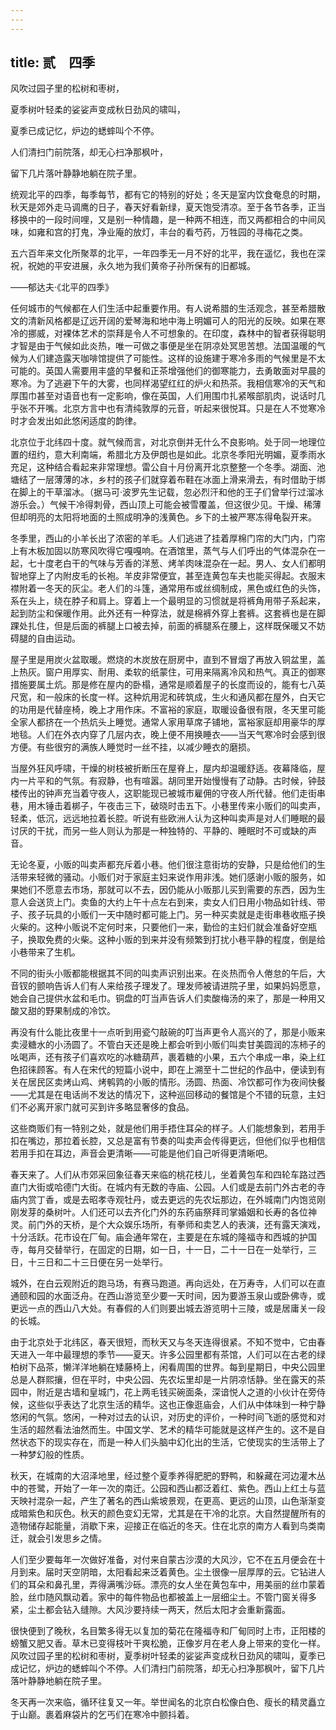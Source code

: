 ```yaml
---
---
---
```

title: 贰　四季
---




风吹过园子里的松树和枣树，

夏季树叶轻柔的娑娑声变成秋日劲风的啸叫，

夏季已成记忆，炉边的蟋蟀叫个不停。

人们清扫门前院落，却无心扫净那枫叶，

留下几片落叶静静地躺在院子里。

统观北平的四季，每季每节，都有它的特别的好处；冬天是室内饮食奄息的时期，秋天是郊外走马调鹰的日子，春天好看新绿，夏天饱受清凉。至于各节各季，正当移换中的一段时间哩，又是别一种情趣，是一种两不相连，而又两都相合的中间风味，如雍和宫的打鬼，净业庵的放灯，丰台的看芍药，万牲园的寻梅花之类。

五六百年来文化所聚萃的北平，一年四季无一月不好的北平，我在遥忆，我也在深祝，祝她的平安进展，永久地为我们黄帝子孙所保有的旧都城。

——郁达夫·《北平的四季》

任何城市的气候都在人们生活中起重要作用。有人说希腊的生活观念，甚至希腊散文的清新风格都是辽远开阔的爱琴海和地中海上明媚可人的阳光的反映。如果在寒冷的挪威，对裸体艺术的崇拜是令人不可想象的。在印度，森林中的智者获得聪明才智是由于气候如此炎热，唯一可做之事便是坐在阴凉处冥思苦想。法国温暖的气候为人们建造露天咖啡馆提供了可能性。这样的设施建于寒冷多雨的气候里是不太可能的。英国人需要用丰盛的早餐和正茶增强他们的御寒能力，去勇敢面对早晨的寒冷。为了逃避下午的大雾，也同样渴望红红的炉火和热茶。我相信寒冷的天气和厚围巾甚至对语音也有一定影响，像在英国，人们用围巾扎紧喉部肌肉，说话时几乎张不开嘴。北京方言中也有清纯敦厚的元音，听起来很悦耳。只是在人不觉寒冷时才会发出如此悠闲适度的韵律。

北京位于北纬四十度。就气候而言，对北京倒并无什么不良影响。处于同一地理位置的纽约，意大利南端，希腊北方及伊朗也是如此。北京冬季阳光明媚，夏季雨水充足，这种结合看起来非常理想。雷公自十月份离开北京整整一个冬季。湖面、池塘结了一层薄薄的冰，乡村的孩子们就穿着布鞋在冰面上滑来滑去，有时借助于绑在脚上的干草溜冰。（据马可·波罗先生记载，忽必烈汗和他的王子们曾举行过溜冰游乐会。）气候干冷得刺骨，西山顶上可能会被雪覆盖，但这很少见。干燥、稀薄但却明亮的太阳将地面的土照成明净的浅黄色。乡下的土被严寒冻得龟裂开来。



冬季里，西山的小羊长出了浓密的羊毛。人们逃进了挂着厚棉门帘的大门内，门帘上有木板加固以防寒风吹得它嘎嘎响。在酒馆里，蒸气与人们呼出的气体混杂在一起，七十度老白干的气味与芳香的洋葱、烤羊肉味混杂在一起。男人、女人们都明智地穿上了内附皮毛的长袍。羊皮非常便宜，甚至连黄包车夫也能买得起。衣服末襟附着一冬天的灰尘。老人们的斗篷，通常用布或丝绸制成，黑色或红色的头饰，系在头上，绕在脖子和肩上。穿着上一个最明显的习惯就是将裤角用带子系起来，起到防尘和保暖作用。此外还有一种穿法，就是棉裤外穿上套裤。这套裤也是在脚踝处扎住，但是后面的裤腿上口被去掉，前面的裤腿系在腰上，这样既保暖又不妨碍腿的自由运动。

屋子里是用炭火盆取暖。燃烧的木炭放在厨房中，直到不冒烟了再放入铜盆里，盖上热灰。窗户用厚实、耐用、柔软的纸蒙住，可用来隔离冷风和热气。真正的御寒措施要属土炕。那是修在屋内的卧榻，通常是顺着屋子的长度而设的，能有七八英尺宽，和一般床的长度一样。这种炕用泥和砖筑成，生火和通风都在屋外，白天它的功用是代替座椅，晚上才用作床。不富裕的家庭，取暖设备很有限，冬天里可能全家人都挤在一个热炕头上睡觉。通常人家用草席子铺地，富裕家庭却用豪华的厚地毯。人们在外衣内穿了几层内衣，晚上便不用换睡衣——当天气寒冷时会感到很方便。有些很穷的满族人睡觉时一丝不挂，以减少睡衣的磨损。

当屋外狂风呼啸，干燥的树枝被折断压在屋脊上，屋内却温暖舒适。夜幕降临，屋内一片平和的气氛。有寂静，也有喧嚣。胡同里开始慢慢有了动静。古时候，钟鼓楼传出的钟声充当着守夜人，这职能现已被城市雇佣的守夜人所代替。他们走街串巷，用木锤击着梆子，午夜击三下，破晓时击五下。小巷里传来小贩们的叫卖声，轻柔，低沉，远远地拉着长腔。听说有些欧洲人认为这种叫卖声是对人们睡眠的最讨厌的干扰，而另一些人则认为那是一种独特的、平静的、睡眠时不可或缺的声音。





无论冬夏，小贩的叫卖声都充斥着小巷。他们很注意街坊的安静，只是给他们的生活带来轻微的骚动。小贩们对于家庭主妇来说作用非浅。她们感谢小贩的服务，如果她们不愿意去市场，那就可以不去，因仍能从小贩那儿买到需要的东西，因为生意人会送货上门。卖鱼的大约上午十点左右到来，卖女人们日用小物品如针线、带子、孩子玩具的小贩们一天中随时都可能上门。另一种买卖就是走街串巷收瓶子换火柴的。这种小贩说不定何时来，只要他们一来，勤俭的主妇们就会准备好空瓶子，换取免费的火柴。这种小贩的到来并没有频繁到打扰小巷平静的程度，倒是给小巷带来了生机。

不同的街头小贩都能根据其不同的叫卖声识别出来。在炎热而令人倦怠的午后，大音钗的颤响告诉人们有人来给孩子理发了。理发师被请进院子里，如果妈妈愿意，她会自己提供水盆和毛巾。铜盘的叮当声告诉人们卖酸梅汤的来了，那是一种用又酸又甜的野果制成的冷饮。

再没有什么能比夜里十一点听到用瓷勺敲碗的叮当声更令人高兴的了，那是小贩来卖浸糖水的小汤圆了。不管白天还是晚上都会听到小贩们叫卖甘美圆润的冻柿子的吆喝声，还有孩子们喜欢吃的冰糖葫芦，裹着糖的小果，五六个串成一串，染上红色招徕顾客。有人在宋代的短篇小说中，即在上溯至十二世纪的作品中，便读到有关在居民区卖烤山鸡、烤鹌鹑的小贩的情形。汤圆、热面、冷饮都可作为夜间快餐——尤其是在电话尚不发达的情况下，这种巡回移动的餐馆是个不错的玩意，主妇们不必离开家门就可买到许多略显奢侈的食品。

这些商贩们有一特别之处，就是他们用手捂住耳朵的样子。人们能想象到，若用手扣在嘴边，那拉着长腔，又总是富有节奏的叫卖声会传得更远，但他们似乎也相信若用手扣在耳边，声音会更清晰——可能是他们自己听得更清晰吧。





春天来了。人们从市郊采回象征春天来临的桃花枝儿，坐着黄包车和四轮车路过西直门大街或哈德门大街。在城内有无数的寺庙、公园。人们或是去前门外古老的寺庙内赏丁香，或是去昭孝寺观牡丹，或去更远的先农坛那边，在外城南门内饱览刚刚发芽的桑树叶。人们还可以去齐化门外的东药庙祭拜司掌婚姻和长寿的各位神灵。前门外的天桥，是个大众娱乐场所，有拳师和卖艺人的表演，还有露天演戏，十分活跃。花市设在厂甸。庙会通年常在，主要是在东城的隆福寺和西城的护国寺，每月交替举行，在固定的日期，如一日，十一日，二十一日在一处举行，三日，十三日和二十三日便在另一处举行。

城外，在白云观附近的跑马场，有赛马跑道。再向远处，在万寿寺，人们可以在直通颐和园的水面泛舟。在西山游览至少要一天时间，因为要游玉泉山或卧佛寺，或更远一点的西山八大处。有春假的人们则要出城去游览明十三陵，或是居庸关一段的长城。

由于北京处于北纬区，春天很短，而秋天又与冬天连得很紧。不知不觉中，它由春天进入一年中最理想的季节——夏天。许多公园里都有茶馆，人们可以在古老的绿柏树下品茶，懒洋洋地躺在矮藤椅上，闲看周围的世界。每到星期日，中央公园里总是人群熙攘，但在平时，中央公园、先农坛里却是一片阴凉恬静。坐在露天的茶园中，附近是古墙和皇城门，花上两毛钱买碗面条，深谙悦人之道的小伙计在旁侍候，这些似乎表达了北京生活的精华。这也正像逛庙会，人们从中体味到一种宁静悠闲的气氛。悠闲，一种对过去的认识，对历史的评价，一种时间飞逝的感觉和对生活的超然看法油然而生。中国文学、艺术的精华可能就是这样产生的。这不是自然状态下的现实存在，而是一种人们头脑中幻化出的生活，它使现实的生活带上了一种梦幻般的性质。

秋天，在城南的大沼泽地里，经过整个夏季养得肥肥的野鸭，和躲藏在河边灌木丛中的苍鹭，开始了一年一次的南迁。公园和西山都泛着红、紫色。西山上红土与蓝天映衬混杂一起，产生了著名的西山紫坡景观，在更高、更远的山顶，山色渐渐变成暗紫色和灰色。秋天的颜色变幻无常，尤其是在干冷的北京。大自然提醒所有的造物储存起能量，消歇下来，迎接正在临近的冬天。住在北京的南方人看到鸟类南迁，就会引发思乡之情。

人们至少要每年一次做好准备，对付来自蒙古沙漠的大风沙，它不在五月便会在十月到来。届时天空阴暗，太阳看起来泛着黄色。尘土很像一层厚厚的云。它钻进人们的耳朵和鼻孔里，弄得满嘴沙砾。漂亮的女人坐在黄包车中，用美丽的丝巾蒙着脸，丝巾随风飘动着。家中的每件物品也都被盖上一层细尘土。不管门窗关得多紧，尘土都会钻入缝隙。大风沙要持续一两天，然后太阳才会重新露面。

很快便到了晚秋，名目繁多得无以复加的菊花在隆福寺和厂甸同时上市，正阳楼的螃蟹又肥又香。草木已变得枝叶干爽松脆，正像岁月在老人身上带来的变化一样。风吹过园子里的松树和枣树，夏季树叶轻柔的娑娑声变成秋日劲风的啸叫，夏季已成记忆，炉边的蟋蟀叫个不停。人们清扫门前院落，却无心扫净那枫叶，留下几片落叶静静地躺在院子里。

冬天再一次来临，循环往复又一年。举世闻名的北京白松像白色、瘦长的精灵矗立于山巅。裹着麻袋片的乞丐们在寒冷中颤抖着。